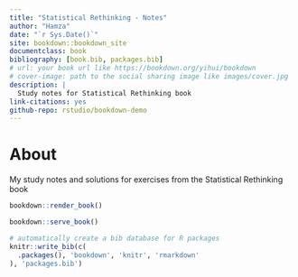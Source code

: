 ```yaml
--- 
title: "Statistical Rethinking - Notes"
author: "Hamza"
date: "`r Sys.Date()`"
site: bookdown::bookdown_site
documentclass: book
bibliography: [book.bib, packages.bib]
# url: your book url like https://bookdown.org/yihui/bookdown
# cover-image: path to the social sharing image like images/cover.jpg
description: |
  Study notes for Statistical Rethinking book
link-citations: yes
github-repo: rstudio/bookdown-demo
---
```


# About

My study notes and solutions for exercises from the Statistical Rethinking book

```r
bookdown::render_book()
```



```r
bookdown::serve_book()
```


```r
# automatically create a bib database for R packages
knitr::write_bib(c(
  .packages(), 'bookdown', 'knitr', 'rmarkdown'
), 'packages.bib')
```
